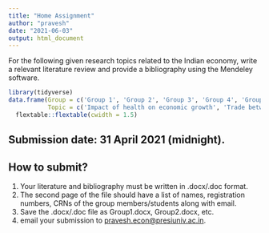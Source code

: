 ```yaml
---
title: "Home Assignment"
author: "pravesh"
date: "2021-06-03"
output: html_document
---
```




For the following given research topics related to the Indian economy, write a relevant literature review and provide a bibliography using the Mendeley software.

```r
library(tidyverse)
data.frame(Group = c('Group 1', 'Group 2', 'Group 3', 'Group 4', 'Group 5'),
           Topic = c('Impact of health on economic growth', 'Trade between India and European Union', 'Impact of FII on Indian stock market', 'Impact of infrasatructure on Indian tourism sector', 'Decentralisation and development in India')) %>% 
  flextable::flextable(cwidth = 1.5)
```

## Submission date: 31 April 2021 (midnight).
## How to submit?
1. Your literature and bibliography must be written in .docx/.doc format.
1. The second page of the file should have a list of names, registration numbers, CRNs of the group members/students along with email.
1. Save the .docx/.doc file as Group1.docx, Group2.docx, etc.
1. email your submission to <pravesh.econ@presiuniv.ac.in>.



